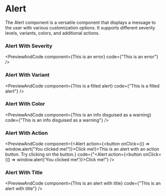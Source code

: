 # Alert
The Alert component is a versatile component that displays a message to the user with various customization options. It supports different severity levels, variants, colors, and additional actions.


### Alert With Severity


<PreviewAndCode
  component={<Alert severity="error">This is an error</Alert>}
  code={"<Alert severity='error'>This is an error</Alert>"}
/>

### Alert With Variant

<PreviewAndCode
  component={<Alert variant="filled">This is a filled alert</Alert>}
  code={"<Alert variant='filled'>This is a filled alert</Alert>"}
/>

### Alert With Color

<PreviewAndCode
  component={<Alert color="warning" severity="info">This is an info disguised as a warning</Alert>}
  code={"<Alert color='warning' severity='info'>This is an info disguised as a warning</Alert>"}
/>

### Alert With Action

<PreviewAndCode
  component={<Alert action={<button onClick={() => window.alert("You clicked me!")}>Click me!</button>}>This is an alert with an action button. Try clicking on the button.</Alert>}
  code={"<Alert action={<button onClick={() => window.alert('You clicked me!')}>Click me!</button>"}
/>

### Alert With Title

<PreviewAndCode
  component={<Alert alertTitle="Custom Alert Title!" severity="info">This is an alert with title</Alert>}
  code={"<Alert alertTitle='Custom Alert Title!' severity='info'>This is an alert with title</Alert>"}
/>

